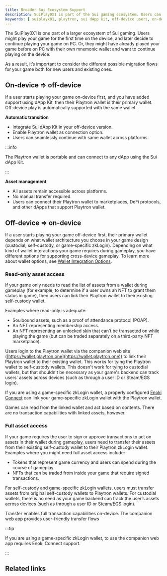 ```yaml
---
title: Broader Sui Ecosystem Support
description: SuiPlay0X1 is part of the Sui gaming ecosystem. Users can migrate accounts between on-device and off-device versions of a game. 
keywords: [ suiplayx01, playtron, sui dApp kit, off-device users, on-device users, sui gaming, on-device gaming, off-device gaming, playtron wallet, off-device play, on-device play, dApp kit, migrate off-device to on-device, migrate on-device to off-device ]
---
```


<ImportContent source="suiplay.mdx" mode="snippet" />

The SuiPlay0X1 is one part of a larger ecosystem of Sui gaming. Users might play your game for the first time on the device, and later decide to continue playing your game on PC. Or, they might have already played your game before on PC with their own mnemonic wallet and want to continue playing on the device.

As a result, it’s important to consider the different possible migration flows for your game both for new users and existing ones.

## On-device ⇒ off-device

If a user starts playing your game on-device first, and you have added support using dApp Kit, then their Playtron wallet is their primary wallet. Off-device play is automatically supported with the same wallet.

**Automatic transition**

- Integrate Sui dApp Kit in your off-device version.
- Enable Playtron wallet as connection option.
- Users can seamlessly continue with same wallet across platforms.

:::info

The Playtron wallet is portable and can connect to any dApp using the Sui dApp Kit.

:::

**Asset management**

- All assets remain accessible across platforms.
- No manual transfer required.
- Users can connect their Playtron wallet to marketplaces, DeFi protocols, and other dApps that support Playtron wallet.

## Off-device ⇒ on-device

If a user starts playing your game off-device first, their primary wallet depends on what wallet architecture you choose in your game design (custodial, self-custody, or game-specific zkLogin). Depending on what kind of wallet interactions your game requires during gameplay, you have different options for supporting cross-device gameplay. To learn more about wallet options, see [Wallet Integration Options](./migration-strategies.mdx).

### Read-only asset access

If your game only needs to read the list of assets from a wallet during gameplay (for example, to determine if a user owns an NFT to grant them status in game), then users can link their Playtron wallet to their existing self-custody wallet.

Examples where read-only is adequate:

- Soulbound assets, such as a proof of attendance protocol (POAP).
- An NFT representing membership access. 
- An NFT representing an unlocked skin that can’t be transacted on while playing the game (but can be traded separately on a third-party NFT marketplace).

Users login to the Playtron wallet via the companion web site ([https://wallet.playtron.one](https://wallet.playtron.one)) to link their Playtron wallet to their existing wallet. This works for tying the Playtron wallet to self-custody wallets. This doesn't work for tying to custodial wallets, but that shouldn't be necessary as your game's backend can track users' assets across devices (such as through a user ID or Steam/EGS login).

If you are using a game-specific zkLogin wallet, a properly configured [Enoki Connect](https://docs.enoki.mystenlabs.com/enoki-connect) can link your game-specific zkLogin wallet with the Playtron wallet.  

Games can read from the linked wallet and act based on contents. There are no transaction capabilities with linked assets, however.

### Full asset access

If your game requires the user to sign or approve transactions to act on assets in their wallet during gameplay, users need to transfer their assets from their existing self-custody wallet to their Playtron zkLogin wallet. Examples where you might need full asset access include:

- Tokens that represent game currency and users can spend during the course of gameplay.
- NFTs that can be traded from inside your game that require signed transactions.

For self-custody and game-specific zkLogin wallets, users must transfer assets from original self-custody wallets to Playtron wallets. For custodial wallets, there is no need as your game backend can track the user’s assets across devices (such as through a user ID or Steam/EGS login).

Transfer enables full transaction capabilities on-device. The companion web app provides user-friendly transfer flows  

:::tip

If you are using a game-specific zkLogin wallet, to use the companion web app requires Enoki Connect support.

:::

## Related links

<RelatedLink href="https://github.com/playtron-os/playtron-sdk" label="Playtron GameOS SDK" desc="The official Playtron OS SDK repository on GitHub." />
<RelatedLink href="https://sdk.mystenlabs.com/dapp-kit" label="Sui dApp Kit documentation" desc="The Sui dApp Kit is a set of React components, hooks, and utilities to help you build a dApp for the Sui ecosystem." />
<RelatedLink href="https://discord.gg/suiplay" label="SuiPlay0X1 Discord" desc="Follow announcements and connect with the community on the Discord channel for SuiPlay0X1." />
<RelatedLink href="https://wallet.playtron.one" label="Companion web application" desc="Support linking the Playtron wallet to other self-custodied wallets using Sui Link, enabling read-access of associated wallets while on the device." />
<RelatedLink href="https://docs.enoki.mystenlabs.com/enoki-connect" label="Enoki Connect" desc="With Enoki Connect, users can use their dApp-specific accounts across different dApps, enabling a more unified and consistent experience." />
